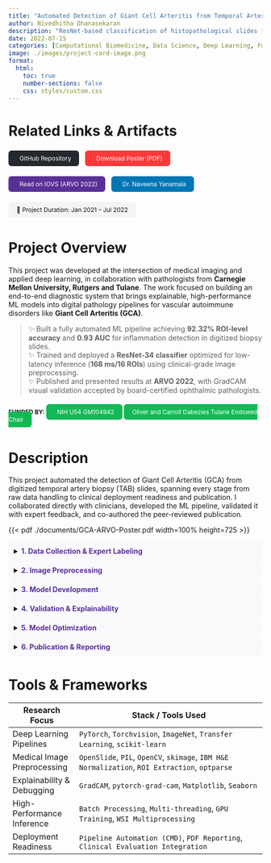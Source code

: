 ```yaml
---
title: "Automated Detection of Giant Cell Arteritis from Temporal Artery Biopsy Specimens Using Deep Learning"
author: Nivedhitha Dhanasekaran
description: "ResNet-based classification of histopathological slides for vascular inflammation diagnosis"
date: 2022-07-15
categories: [Computational Biomedicine, Data Science, Deep Learning, Funding, GPU Training, Machine Learning System, Model Explainability, Publication, Research]
image: ./images/project-card-image.png
format:
  html:
    toc: true
    number-sections: false
    css: styles/custom.css
---
```


# Related Links & Artifacts

<div style="display: flex; flex-wrap: wrap; gap: 0.75rem; margin-top: 1rem; font-size: 0.85em;">

  <a href="https://github.com/karthik-d/gca-detection-tab-slides" target="_blank" style="background-color:#24292f; color:white; padding:8px 16px; border-radius:6px; text-decoration:none;"><i class="bi bi-github" style="margin-right:6px;"></i>GitHub Repository</a>

  <a href="./documents/GCA-ARVO-Poster.pdf" target="_blank" style="background-color:#fc3939; color:white; padding:8px 16px; border-radius:6px; text-decoration:none;"><i class="bi bi-file-earmark-pdf-fill" style="margin-right:6px;"></i>Download Poster (PDF)</a>

  <a href="https://iovs.arvojournals.org/article.aspx?articleid=2787145" target="_blank" style="background-color:#593196; color:white; padding:8px 16px; border-radius:6px; text-decoration:none;"><i class="bi bi-journal-text" style="margin-right:6px;"></i>Read on IOVS (ARVO 2022)</a>

  <a href="https://www.linkedin.com/in/naveena-yanamala-ms-phd-fase-240a229/" target="_blank" style="background-color:#0077b5; color:white; padding:8px 16px; border-radius:6px; text-decoration:none;"><i class="bi bi-linkedin" style="margin-right:6px;"></i>Dr. Naveena Yanamala</a>

  <span style="background-color:#f3f4f6; color:#111; padding:8px 16px; border-radius:6px;">📅 Project Duration: Jan 2021 – Jul 2022</span>

</div>

# Project Overview

This project was developed at the intersection of medical imaging and applied deep learning, in collaboration with pathologists from **Carnegie Mellon University, Rutgers and Tulane**. The work focused on building an end-to-end diagnostic system that brings explainable, high-performance ML models into digital pathology pipelines for vascular autoimmune disorders like **Giant Cell Arteritis (GCA)**.

> ✨ Built a fully automated ML pipeline achieving **92.32% ROI-level accuracy** and **0.93 AUC** for inflammation detection in digitized biopsy slides.  
> ✨ Trained and deployed a **ResNet-34 classifier** optimized for low-latency inference (**168 ms/16 ROIs**) using clinical-grade image preprocessing.  
> ✨ Published and presented results at **ARVO 2022**, with GradCAM visual validation accepted by board-certified ophthalmic pathologists.  

<div style="display: flex; flex-wrap: wrap; gap: 0.75rem; margin-top: 1rem; font-size: 0.85em;">
**FUNDED BY: **
  <span style="background-color:#13b955; color:white; padding:8px 16px; border-radius:6px;"><i class="bi bi-cash-stack" style="margin-right:6px;"></i>NIH U54 GM104942</span>
  <span style="background-color:#13b955; color:white; padding:8px 16px; border-radius:6px;">Oliver and Carroll Dabezies Tulane Endowed Chair</span>
</div>


# Description

This project automated the detection of Giant Cell Arteritis (GCA) from digitized temporal artery biopsy (TAB) slides, spanning every stage from raw data handling to clinical deployment readiness and publication. I collaborated directly with clinicians, developed the ML pipeline, validated it with expert feedback, and co-authored the peer-reviewed publication.

{{< pdf ./documents/GCA-ARVO-Poster.pdf width=100% height=725 >}}

<details style="background-color:#f9f9fc; border-radius:10px; padding:0.75em;"><summary><span style="color:#593196;"><b>1. Data Collection & Expert Labeling</b></span></summary>

- Curated a dataset of **472 high-resolution TAB slides** spanning 20 years (2000–2019).  
- Participated in quality control and slide review, excluding 192 suboptimal samples.  
- Collaborated with ophthalmic pathologists to annotate slides with **binary GCA labels**, forming the ground truth.  

</details>

<details style="background-color:#f9f9fc; border-radius:10px; padding:0.75em;"><summary><span style="color:#593196;"><b>2. Image Preprocessing</b></span></summary>

- Developed a CV pipeline to **automatically detect artery regions** from stain intensity.  
- Extracted and padded **3,558 ROIs** to standardized **512×512 px** RGB tiles.  
- Applied **color jittering and rotation (0°, 90°, 180°, 270°)** for augmentation and rotational invariance.  

</details>

<details style="background-color:#f9f9fc; border-radius:10px; padding:0.75em;"><summary><span style="color:#593196;"><b>3. Model Development</b></span></summary>

- Trained a **ResNet-34 model** fine-tuned on ImageNet for binary GCA classification.  
- Designed a dual-level prediction strategy: **ROI-level and slide-level classification**.  
- Balanced model complexity and latency to enable **fast inference (~168 ms for 16 ROIs)** on an Apple M1 GPU.  

</details>

<details style="background-color:#f9f9fc; border-radius:10px; padding:0.75em;"><summary><span style="color:#593196;"><b>4. Validation & Explainability</b></span></summary>

- Integrated **GradCAM** to generate region-wise visual explanations for clinical review.  
- Validated that heatmaps aligned with features like **lymphocytic infiltrates and giant cells**.  
- Worked with pathologists to verify that model attention **matched diagnostic hotspots** in expert-labeled slides.  

</details>

<details style="background-color:#f9f9fc; border-radius:10px; padding:0.75em;"><summary><span style="color:#593196;"><b>5. Model Optimization</b></span></summary>

- Benchmarked performance across **ResNet-18, 34, and 50**, selecting ResNet-34 for its **92.32% accuracy and 0.93 AUC** on the held-out 2019 test set.  
- Tuned augmentation, data balancing, and inference pipeline for **clinical deployment feasibility**.  
- Demonstrated robust performance across time-split validation, reinforcing generalizability.  

</details>

<details style="background-color:#f9f9fc; border-radius:10px; padding:0.75em;"><summary><span style="color:#593196;"><b>6. Publication & Reporting</b></span></summary>

- Co-authored and published results in [Investigative Ophthalmology & Visual Science (ARVO 2022)](https://iovs.arvojournals.org/article.aspx?articleid=2787145)  
- Designed all pipeline diagrams, GradCAM visualizations, and tables for the final report and poster.  
- Created the project poster for dissemination at conferences and institutional reviews.  

</details>

# Tools & Frameworks

| Research Focus                 | Stack / Tools Used                                                                 |
|-------------------------------|-------------------------------------------------------------------------------------|
| Deep Learning Pipelines       | `PyTorch`, `Torchvision`, `ImageNet`, `Transfer Learning`, `scikit-learn`         |
| Medical Image Preprocessing   | `OpenSlide`, `PIL`, `OpenCV`, `skimage`, `IBM H&E Normalization`, `ROI Extraction`, `optparse` |
| Explainability & Debugging    | `GradCAM`, `pytorch-grad-cam`, `Matplotlib`, `Seaborn`                            |
| High-Performance Inference    | `Batch Processing`, `Multi-threading`, `GPU Training`, `WSI Multiprocessing`      |
| Deployment Readiness          | `Pipeline Automation (CMD)`, `PDF Reporting`, `Clinical Evaluation Integration`   |